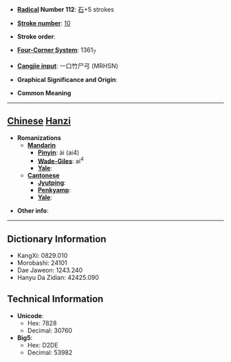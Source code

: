 * '''[[Wiktionary:Chinese radical index| Radical]] Number 112''': [[Wiktionary:Chinese radical index 石|石]]+5 strokes

* '''[[Wiktionary:Chinese total strokes index|Stroke number]]''': [[Wiktionary:Chinese total strokes index 10|10]]

* '''Stroke order''': 

* '''[[Wiktionary:Chinese four corner index|Four-Corner System]]''': 1361<sub>7</sub>

* '''[[Wiktionary:Chinese Cangjie index|Cangjie input]]''': 一口竹尸弓 (MRHSN)

* '''Graphical Significance and Origin''': 

* '''Common Meaning'''

----

== [[Chinese]] [[Hanzi]] ==

* '''Romanizations'''
** '''[[Mandarin]]'''
*** '''[[Pinyin]]''': ài (ai4)
*** '''[[Wade-Giles]]''': ai<sup>4</sup>
*** '''[[Yale]]''': 
** '''[[Cantonese]]'''
*** '''[[Jyutping]]''':
*** '''[[Penkyamp]]''': 
*** '''[[Yale]]''': 

* '''Other info''': 

----

== Dictionary Information ==

* KangXi: 0829.010
* Morobashi: 24101
* Dae Jaweon: 1243.240
* Hanyu Da Zidian: 42425.090

== Technical Information ==

* '''Unicode''':
** Hex: 7828
** Decimal: 30760
* '''Big5''':
** Hex: D2DE
** Decimal: 53982
